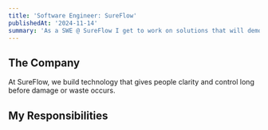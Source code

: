 ```yaml
---
title: 'Software Engineer: SureFlow'
publishedAt: '2024-11-14'
summary: 'As a SWE @ SureFlow I get to work on solutions that will democratise energy management'
---
```


## The Company

At SureFlow, we build technology that gives people clarity and control long before damage or waste occurs.

## My Responsibilities
